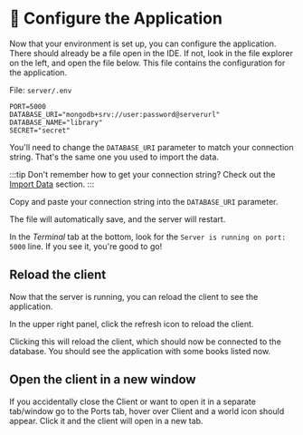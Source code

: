 
# 👐 Configure the Application

Now that your environment is set up, you can configure the application.
There should already be a file open in the IDE. If not, look in the file explorer on the left, and open the file below. This file contains the configuration for the application.

<Tabs groupId="server">
<TabItem value="node" label="🚀 NodeJS/Express">

File: `server/.env`

```
PORT=5000
DATABASE_URI="mongodb+srv://user:password@serverurl"
DATABASE_NAME="library"
SECRET="secret"
```
</TabItem>

</Tabs>


You'll need to change the `DATABASE_URI` parameter to match your connection string. That's the same one you used to import the data.

:::tip
Don't remember how to get your connection string? Check out the [Import Data](/docs/importing-data/import-data) section.
:::

Copy and paste your connection string into the `DATABASE_URI` parameter. 

<Tabs groupId="server">
<TabItem value="node" label="🚀 NodeJS/Express">
The file will automatically save, and the server will restart.
</TabItem>

</Tabs>


In the *Terminal* tab at the bottom, look for the `Server is running on port: 5000` line. If you see it, you're good to go!

<Tabs groupId="server">
<TabItem value="node" label="🚀 NodeJS/Express">

<Screenshot url="https://github.com/mongodb-developer/library-management-system" src="img/screenshots/50-demo-app/3-configure/1-running.png" alt="The terminal panel" />

</TabItem>

<TabItem value="java" label="☕️ Java Spring Boot">

<Screenshot url="https://github.com/mongodb-developer/library-management-system" src="img/screenshots/50-demo-app/3-configure/1-running-java.png" alt="The terminal panel" />

</TabItem>
</Tabs>


## Reload the client

Now that the server is running, you can reload the client to see the application.

In the upper right panel, click the refresh icon to reload the client.

<Screenshot url="https://github.com/mongodb-developer/library-management-system" src="img/screenshots/50-demo-app/3-configure/2-reload.png" alt="The refresh icon" />

Clicking this will reload the client, which should now be connected to the database. You should see the application with some books listed now.

## Open the client in a new window

If you accidentally close the Client or want to open it in a separate tab/window go to the Ports tab, hover over Client and a world icon should appear. Click it and the client will open in a new tab.

<Screenshot url="https://github.com/mongodb-developer/library-management-system" src="img/screenshots/50-demo-app/3-configure/open-client.png" alt="Click to open the client app" />
